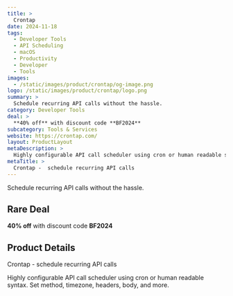 ```yaml
---
title: >
  Crontap
date: 2024-11-18
tags:
  - Developer Tools
  - API Scheduling
  - macOS
  - Productivity
  - Developer
  - Tools
images:
  - /static/images/product/crontap/og-image.png
logo: /static/images/product/crontap/logo.png
summary: >
  Schedule recurring API calls without the hassle.
category: Developer Tools
deal: >
  **40% off** with discount code **BF2024**
subcategory: Tools & Services
website: https://crontap.com/
layout: ProductLayout
metaDescription: >
  Highly configurable API call scheduler using cron or human readable syntax. Set method, timezone, headers, body, and more.
metaTitle: >
  Crontap -  schedule recurring API calls
---
```

Schedule recurring API calls without the hassle.

## Rare Deal

**40% off** with discount code **BF2024**
## Product Details
Crontap -  schedule recurring API calls

Highly configurable API call scheduler using cron or human readable syntax. Set method, timezone, headers, body, and more.
